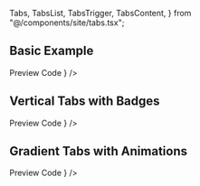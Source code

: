   Tabs,
  TabsList,
  TabsTrigger,
  TabsContent,
} from "@/components/site/tabs.tsx";


## Basic Example

<Tabs defaultValue="preview" className="">
  <TabsList>
    <TabsTrigger value="preview">Preview</TabsTrigger>
    <TabsTrigger value="code">Code</TabsTrigger>
  </TabsList>
  <TabsContent value="preview">
    <ComponentRenderer component={<Tabs2 />} />
  </TabsContent>
  <TabsContent value="code">
    <CodeBlock filePath="src/app/docs/doctabs/doctabs.tsx" />
  </TabsContent>
</Tabs>

## Vertical Tabs with Badges

<Tabs defaultValue="preview" className="">
  <TabsList>
    <TabsTrigger value="preview">Preview</TabsTrigger>
    <TabsTrigger value="code">Code</TabsTrigger>
  </TabsList>
  <TabsContent value="preview">
    <ComponentRenderer component={<VerticalTabsDemo />} />
  </TabsContent>
  <TabsContent value="code">
    <CodeBlock filePath="src/app/docs/doctabs/doctabs-vertical.tsx" />
  </TabsContent>
</Tabs>

## Gradient Tabs with Animations

<Tabs defaultValue="preview" className="">
  <TabsList>
    <TabsTrigger value="preview">Preview</TabsTrigger>
    <TabsTrigger value="code">Code</TabsTrigger>
  </TabsList>
  <TabsContent value="preview">
    <ComponentRenderer component={<GradientTabsDemo />} />
  </TabsContent>
  <TabsContent value="code">
    <CodeBlock filePath="src/app/docs/doctabs/doctabs-gradient.tsx" />
  </TabsContent>
</Tabs>

